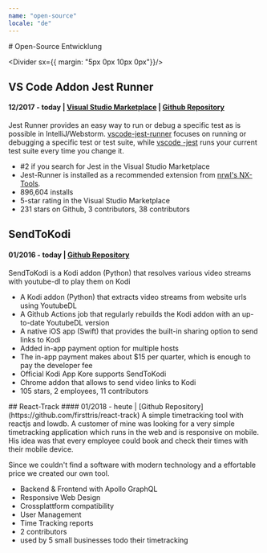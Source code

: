 ```yaml
---
name: "open-source"
locale: "de"
---
```



<PageBreak/>
<Box id="openSource"/>
# Open-Source Entwicklung

<Divider sx={{ margin: "5px 0px 10px 0px"}}/>

## VS Code Addon Jest Runner
#### 12/2017 - today | [Visual Studio Marketplace](https://marketplace.visualstudio.com/items?itemName=firsttris.vscode-jest-runner) | [Github Repository](https://github.com/firsttris/vscode-jest-runner.git)

Jest Runner provides an easy way to run or debug a specific test as is possible in IntelliJ/Webstorm. 
[vscode-jest-runner](https://marketplace.visualstudio.com/items?itemName=firsttris.vscode-jest-runner) focuses on running or debugging a specific test or test suite, 
while [vscode -jest](https://marketplace.visualstudio.com/items?itemName=Orta.vscode-jest) runs your current test suite every time you change it.

- #2 if you search for Jest in the Visual Studio Marketplace
- Jest-Runner is installed as a recommended extension from [nrwl's NX-Tools](https://github.com/nrwl/nx/issues/3868).
- 896,604 installs
- 5-star rating in the Visual Studio Marketplace
- 231 stars on Github, 3 contributors, 38 contributors

<Chips mb="30px" mt="10px" skills="TypeScript, NodeJs, VS Code API, Github, Jest, Babel, jest-editor-support"/>


## SendToKodi
#### 01/2016 - today | [Github Repository](https://github.com/firsttris/plugin.video.sendtokodi)

SendToKodi is a Kodi addon (Python) that resolves various video streams with youtube-dl to play them on Kodi

- A Kodi addon (Python) that extracts video streams from website urls using YoutubeDL
- A Github Actions job that regularly rebuilds the Kodi addon with an up-to-date YoutubeDL version
- A native iOS app (Swift) that provides the built-in sharing option to send links to Kodi
- Added in-app payment option for multiple hosts
- The in-app payment makes about $15 per quarter, which is enough to pay the developer fee
- Official Kodi App Kore supports SendToKodi
- Chrome addon that allows to send video links to Kodi
- 105 stars, 2 employees, 11 contributors

<Chips mb="30px" mt="10px" skills="Phyton, Swift, TypeScript, React, Github Actions, Github, Kodi"/>

<PageBreak/>
## React-Track
#### 01/2018 - heute | [Github Repository](https://github.com/firsttris/react-track)
A simple timetracking tool with reactjs and lowdb.    
A customer of mine was looking for a very simple timetracking application which runs in the web and is responsive on mobile. His idea was that every employee could book and check their times with their mobile device.

Since we couldn't find a software with modern technology and a effortable price we created our own tool.

- Backend & Frontend with Apollo GraphQL
- Responsive Web Design
- Crossplattform compatibility
- User Management
- Time Tracking reports
- 2 contributors
- used by 5 small businesses todo their timetracking


<Chips mb="30px" mt="10px" skills="TypeScript, React, Github Actions, Apollo, GraphQL, Reactstrap, Bootstrap 4, recharts, nodejs, lowDb"/>